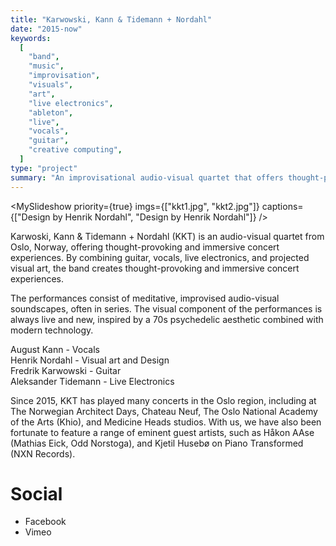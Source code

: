 ```yaml
---
title: "Karwowski, Kann & Tidemann + Nordahl"
date: "2015-now"
keywords:
  [
    "band",
    "music",
    "improvisation",
    "visuals",
    "art",
    "live electronics",
    "ableton",
    "live",
    "vocals",
    "guitar",
    "creative computing",
  ]
type: "project"
summary: "An improvisational audio-visual quartet that offers thought-provoking and immersive concert experiences."
---
```


<MySlideshow
  priority={true}
  imgs={["kkt1.jpg", "kkt2.jpg"]}
  captions={["Design by Henrik Nordahl", "Design by Henrik Nordahl"]}
/>

Karwoski, Kann & Tidemann + Nordahl (KKT) is an audio-visual quartet from Oslo, Norway, offering thought-provoking and immersive concert experiences. By combining guitar, vocals, live electronics, and projected visual art, the band creates thought-provoking and immersive concert experiences.

The performances consist of meditative, improvised audio-visual soundscapes, often in series. The visual component of the performances is always live and new, inspired by a 70s psychedelic aesthetic combined with modern technology.

August Kann - Vocals <br />
Henrik Nordahl - Visual art and Design <br />
Fredrik Karwowski - Guitar <br />
Aleksander Tidemann - Live Electronics <br />

<MySpotifyPlayer embedUrl="https://player.vimeo.com/video/257707678?h=e5f4e6451f" />

Since 2015, KKT has played many concerts in the Oslo region, including at The Norwegian Architect Days, Chateau Neuf, The Oslo National Academy of the Arts (Khio), and Medicine Heads studios. With us, we have also been fortunate to feature a range of eminent guest artists, such as Håkon AAse (Mathias Eick, Odd Norstoga), and Kjetil Husebø on Piano Transformed (NXN Records).

# Social

- <MyLink href="https://www.facebook.com/theholymountaintrio">Facebook</MyLink>
- <MyLink href="https://vimeo.com/karwowskikanntidemann">Vimeo</MyLink>
